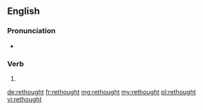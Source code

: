 ==English==

===Pronunciation===
* {{a|UK}} {{IPA|/ɹiˈθɔwt/|/ɹiˈːθɔːt/|lang=en}}

===Verb===
{{head|en|verb form}}

# {{en-past of|rethink}}

[[de:rethought]]
[[fr:rethought]]
[[mg:rethought]]
[[my:rethought]]
[[pl:rethought]]
[[vi:rethought]]